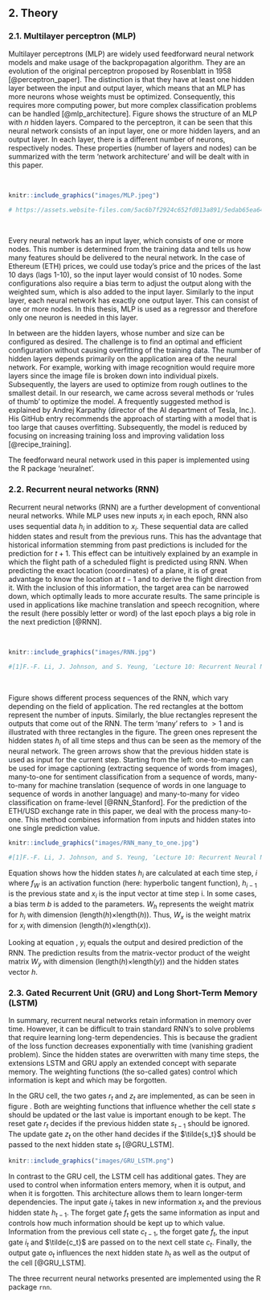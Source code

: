 ## 2. Theory {#theory}
### 2.1. Multilayer perceptron (MLP) {#MLP}

Multilayer perceptrons (MLP) are widely used feedforward neural network models and make usage of the backpropagation algorithm. They are an evolution of the original perceptron proposed by Rosenblatt in 1958 [@perceptron_paper]. The distinction is that they have at least one hidden layer between the input and output layer, which means that an MLP has more neurons whose weights must be optimized. Consequently, this requires more computing power, but more complex classification problems can be handled [@mlp_architecture]. Figure \ref{fig:mlp_schema} shows the structure of an MLP with $n$ hidden layers. Compared to the perceptron, it can be seen that this neural network consists of an input layer, one or more hidden layers, and an output layer. In each layer, there is a different number of neurons, respectively nodes. These properties (number of layers and nodes) can be summarized with the term 'network architecture' and will be dealt with in this paper.

&nbsp;

```r
knitr::include_graphics("images/MLP.jpeg")

# https://assets.website-files.com/5ac6b7f2924c652fd013a891/5edab65ea64212da0ad611b7_5d52f096076d2b058e88cf0c_Artificial-neural-network-architecture-ANN-i-h-1-h-2-h-n-o.jpeg
```

&nbsp;

Every neural network has an input layer, which consists of one or more nodes. This number is determined from the training data and tells us how many features should be delivered to the neural network. In the case of Ethereum (ETH) prices, we could use today's price and the prices of the last 10 days (lags 1-10), so the input layer would consist of 10 nodes. Some configurations also require a bias term to adjust the output along with the weighted sum, which is also added to the input layer. Similarly to the input layer, each neural network has exactly one output layer. This can consist of one or more nodes. In this thesis, MLP is used as a regressor and therefore only one neuron is needed in this layer.

In between are the hidden layers, whose number and size can be configured as desired. The challenge is to find an optimal and efficient configuration without causing overfitting of the training data. The number of hidden layers depends primarily on the application area of the neural network. For example, working with image recognition would require more layers since the image file is broken down into individual pixels. Subsequently, the layers are used to optimize from rough outlines to the smallest detail. In our research, we came across several methods or 'rules of thumb' to optimize the model. A frequently suggested method is explained by Andrej Karpathy (director of the AI department of Tesla, Inc.). His GitHub entry recommends the approach of starting with a model that is too large that causes overfitting. Subsequently, the model is reduced by focusing on increasing training loss and improving validation loss [@recipe_training].

The feedforward neural network used in this paper is implemented using the R package 'neuralnet'. 

### 2.2. Recurrent neural networks (RNN) {#RNN}

Recurrent neural networks (RNN) are a further development of conventional neural networks. While MLP uses new inputs $x_i$ in each epoch, RNN also uses sequential data $h_i$ in addition to $x_i$. These sequential data are called hidden states and result from the previous runs. This has the advantage that historical information stemming from past predictions is included for the prediction for $t+1$. This effect can be intuitively explained by an example in which the flight path of a scheduled flight is predicted using RNN. When predicting the exact location (coordinates) of a plane, it is of great advantage to know the location at $t-1$ and to derive the flight direction from it. With the inclusion of this information, the target area can be narrowed down, which optimally leads to more accurate results. The same principle is used in applications like machine translation and speech recognition, where the result (here possibly letter or word) of the last epoch plays a big role in the next prediction [@RNN].

&nbsp;

```r

knitr::include_graphics("images/RNN.jpg")

#[1]F.-F. Li, J. Johnson, and S. Yeung, ‘Lecture 10: Recurrent Neural Networks’, p. 105.

```

&nbsp;

Figure \ref{fig:RNN} shows different process sequences of the RNN, which vary depending on the field of application. The red rectangles at the bottom represent the number of inputs. Similarly, the blue rectangles represent the outputs that come out of the RNN. The term 'many' refers to $>1$ and is illustrated with three rectangles in the figure. The green ones represent the hidden states $h_i$ of all time steps and thus can be seen as the memory of the neural network. The green arrows show that the previous hidden state is used as input for the current step. Starting from the left: one-to-many can be used for image captioning (extracting sequence of words from images), many-to-one for sentiment classification from a sequence of words, many-to-many for machine translation (sequence of words in one language to sequence of words in another language) and many-to-many for video classification on frame-level [@RNN_Stanford]. For the prediction of the ETH/USD exchange rate in this paper, we deal with the process many-to-one. This method combines information from inputs and hidden states into one single prediction value.

```r

knitr::include_graphics("images/RNN_many_to_one.jpg")

#[1]F.-F. Li, J. Johnson, and S. Yeung, ‘Lecture 10: Recurrent Neural Networks’, p. 105.

```

```{=tex}
\begin{align} \label{eq:RNN_many_to_one_1}
  h_{i} & = f_{W}(h_{i-1}, x_{i}) \\
  & = \tanh(W_{h}h_{i-1} + W_{x}x_{i} + b) \nonumber 
\end{align}
```

Equation \ref{eq:RNN_many_to_one_1} shows how the hidden states $h_{i}$ are calculated at each time step, $i$ where $f_{W}$ is an activation function (here: hyperbolic tangent function), $h_{i-1}$ is the previous state and $x_i$ is the input vector at time step i. In some cases, a bias term $b$ is added to the parameters. $W_{h}$ represents the weight matrix for $h_{i}$ with dimension (length($h$)$\times$length($h$)). Thus, $W_{x}$ is the weight matrix for $x_{i}$ with dimension (length($h$)$\times$length($x$)).

```{=tex}
\begin{align} \label{eq:RNN_many_to_one_2}
  \hat{y_{i}} = W_{y}h_{i}
\end{align}
```

Looking at equation \ref{eq:RNN_many_to_one_2}, $y_{i}$ equals the output and desired prediction of the RNN. The prediction results from the matrix-vector product of the weight matrix $W_{y}$ with dimension (length($h$)$\times$length($y$)) and the hidden states vector $h$.

\newpage

### 2.3. Gated Recurrent Unit (GRU) and Long Short-Term Memory (LSTM)

In summary, recurrent neural networks retain information in memory over time. However, it can be difficult to train standard RNN's to solve problems that require learning long-term dependencies. This is because the gradient of the loss function decreases exponentially with time (vanishing gradient problem). Since the hidden states are overwritten with many time steps, the extensions LSTM and GRU apply an extended concept with separate memory. The weighting functions (the so-called gates) control which information is kept and which may be forgotten. 

In the GRU cell, the two gates $r_t$ and $z_t$ are implemented, as can be seen in figure \ref{fig:GRU_LSTM}. Both are weighting functions that influence whether the cell state $s$ should be updated or the last value is important enough to be kept. The reset gate $r_t$ decides if the previous hidden state $s_{t-1}$ should be ignored. The update gate $z_t$ on the other hand decides if the $\tilde{s_t}$ should be passed to the next hidden state $s_t$ [@GRU_LSTM].

```r

knitr::include_graphics("images/GRU_LSTM.png")

```
In contrast to the GRU cell, the LSTM cell has additional gates. They are used to control when information enters memory, when it is output, and when it is forgotten. This architecture allows them to learn longer-term dependencies. The input gate $i_t$ takes in new information $x_t$ and the previous hidden state $h_{t-1}$. The forget gate $f_t$ gets the same information as input and controls how much information should be kept up to which value. Information from the previous cell state $c_{t-1}$, the forget gate $f_t$, the input gate $i_t$ and $\tilde{c_t}$ are passed on to the next cell state $c_t$. Finally, the output gate $o_t$ influences the next hidden state $h_t$ as well as the output of the cell [@GRU_LSTM].

The three recurrent neural networks presented are implemented using the R package `rnn`. 